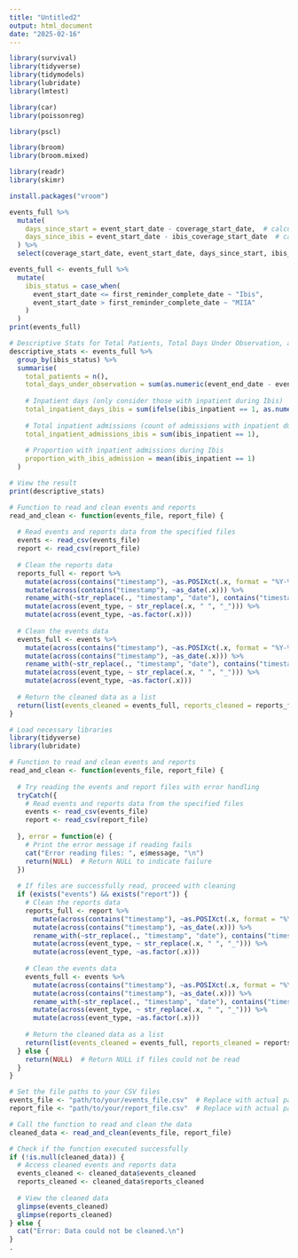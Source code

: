 ```yaml
---
title: "Untitled2"
output: html_document
date: "2025-02-16"
---
```


```r
library(survival)
library(tidyverse)
library(tidymodels)
library(lubridate)
library(lmtest)

library(car)
library(poissonreg)

library(pscl)

library(broom)
library(broom.mixed)

library(readr)
library(skimr)

install.packages("vroom")

```

```r
events_full %>% 
  mutate(
    days_since_start = event_start_date - coverage_start_date,  # calculate days since coverage start
    days_since_ibis = event_start_date - ibis_coverage_start_date  # calculate days since ibis coverage start
  ) %>%
  select(coverage_start_date, event_start_date, days_since_start, ibis_coverage_start_date, days_since_ibis)
```

```r
events_full <- events_full %>%
  mutate(
    ibis_status = case_when(
      event_start_date <= first_reminder_complete_date ~ "Ibis",
      event_start_date > first_reminder_complete_date ~ "MIIA"
    )
  )
print(events_full)
```

```r
# Descriptive Stats for Total Patients, Total Days Under Observation, and Total Inpatient Days on IBIS
descriptive_stats <- events_full %>%
  group_by(ibis_status) %>%
  summarise(
    total_patients = n(),
    total_days_under_observation = sum(as.numeric(event_end_date - event_start_date)),
    
    # Inpatient days (only consider those with inpatient during Ibis)
    total_inpatient_days_ibis = sum(ifelse(ibis_inpatient == 1, as.numeric(event_end_date - event_start_date), 0)),
    
    # Total inpatient admissions (count of admissions with inpatient during Ibis)
    total_inpatient_admissions_ibis = sum(ibis_inpatient == 1),
    
    # Proportion with inpatient admissions during Ibis
    proportion_with_ibis_admission = mean(ibis_inpatient == 1)
  )

# View the result
print(descriptive_stats)
```

```r
# Function to read and clean events and reports
read_and_clean <- function(events_file, report_file) {
  
  # Read events and reports data from the specified files
  events <- read_csv(events_file)
  report <- read_csv(report_file)
  
  # Clean the reports data
  reports_full <- report %>%
    mutate(across(contains("timestamp"), ~as.POSIXct(.x, format = "%Y-%m-%d %H:%M:%S"))) %>%
    mutate(across(contains("timestamp"), ~as_date(.x))) %>%
    rename_with(~str_replace(., "timestamp", "date"), contains("timestamp")) %>%
    mutate(across(event_type, ~ str_replace(.x, " ", "_"))) %>%
    mutate(across(event_type, ~as.factor(.x)))
  
  # Clean the events data
  events_full <- events %>%
    mutate(across(contains("timestamp"), ~as.POSIXct(.x, format = "%Y-%m-%d %H:%M:%S"))) %>%
    mutate(across(contains("timestamp"), ~as_date(.x))) %>%
    rename_with(~str_replace(., "timestamp", "date"), contains("timestamp")) %>%
    mutate(across(event_type, ~ str_replace(.x, " ", "_"))) %>%
    mutate(across(event_type, ~as.factor(.x)))
  
  # Return the cleaned data as a list
  return(list(events_cleaned = events_full, reports_cleaned = reports_full))
}

```

```r
# Load necessary libraries
library(tidyverse)
library(lubridate)

# Function to read and clean events and reports
read_and_clean <- function(events_file, report_file) {
  
  # Try reading the events and report files with error handling
  tryCatch({
    # Read events and reports data from the specified files
    events <- read_csv(events_file)
    report <- read_csv(report_file)
    
  }, error = function(e) {
    # Print the error message if reading fails
    cat("Error reading files: ", e$message, "\n")
    return(NULL)  # Return NULL to indicate failure
  })
  
  # If files are successfully read, proceed with cleaning
  if (exists("events") && exists("report")) {
    # Clean the reports data
    reports_full <- report %>%
      mutate(across(contains("timestamp"), ~as.POSIXct(.x, format = "%Y-%m-%d %H:%M:%S"))) %>%
      mutate(across(contains("timestamp"), ~as_date(.x))) %>%
      rename_with(~str_replace(., "timestamp", "date"), contains("timestamp")) %>%
      mutate(across(event_type, ~ str_replace(.x, " ", "_"))) %>%
      mutate(across(event_type, ~as.factor(.x)))
    
    # Clean the events data
    events_full <- events %>%
      mutate(across(contains("timestamp"), ~as.POSIXct(.x, format = "%Y-%m-%d %H:%M:%S"))) %>%
      mutate(across(contains("timestamp"), ~as_date(.x))) %>%
      rename_with(~str_replace(., "timestamp", "date"), contains("timestamp")) %>%
      mutate(across(event_type, ~ str_replace(.x, " ", "_"))) %>%
      mutate(across(event_type, ~as.factor(.x)))
    
    # Return the cleaned data as a list
    return(list(events_cleaned = events_full, reports_cleaned = reports_full))
  } else {
    return(NULL)  # Return NULL if files could not be read
  }
}

```

```r
# Set the file paths to your CSV files
events_file <- "path/to/your/events_file.csv"  # Replace with actual path
report_file <- "path/to/your/report_file.csv"  # Replace with actual path

# Call the function to read and clean the data
cleaned_data <- read_and_clean(events_file, report_file)

# Check if the function executed successfully
if (!is.null(cleaned_data)) {
  # Access cleaned events and reports data
  events_cleaned <- cleaned_data$events_cleaned
  reports_cleaned <- cleaned_data$reports_cleaned
  
  # View the cleaned data
  glimpse(events_cleaned)
  glimpse(reports_cleaned)
} else {
  cat("Error: Data could not be cleaned.\n")
}
.
```
